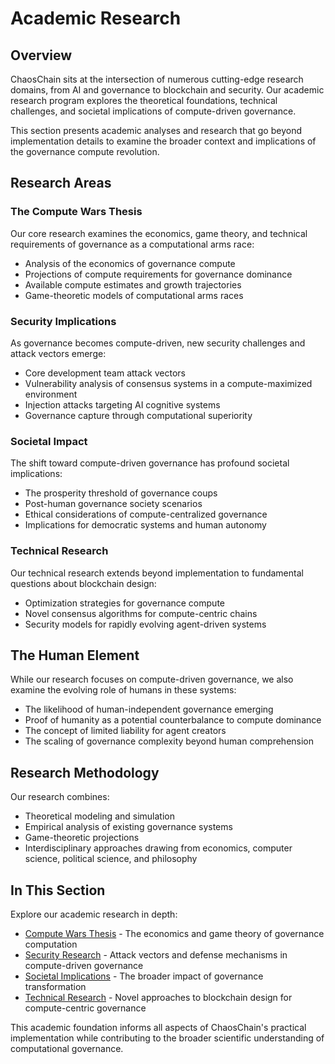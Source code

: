 # Academic Research

## Overview

ChaosChain sits at the intersection of numerous cutting-edge research domains, from AI and governance to blockchain and security. Our academic research program explores the theoretical foundations, technical challenges, and societal implications of compute-driven governance.

This section presents academic analyses and research that go beyond implementation details to examine the broader context and implications of the governance compute revolution.

## Research Areas

### The Compute Wars Thesis

Our core research examines the economics, game theory, and technical requirements of governance as a computational arms race:

- Analysis of the economics of governance compute
- Projections of compute requirements for governance dominance
- Available compute estimates and growth trajectories
- Game-theoretic models of computational arms races

### Security Implications

As governance becomes compute-driven, new security challenges and attack vectors emerge:

- Core development team attack vectors
- Vulnerability analysis of consensus systems in a compute-maximized environment
- Injection attacks targeting AI cognitive systems
- Governance capture through computational superiority

### Societal Impact

The shift toward compute-driven governance has profound societal implications:

- The prosperity threshold of governance coups
- Post-human governance society scenarios
- Ethical considerations of compute-centralized governance
- Implications for democratic systems and human autonomy

### Technical Research

Our technical research extends beyond implementation to fundamental questions about blockchain design:

- Optimization strategies for governance compute
- Novel consensus algorithms for compute-centric chains
- Security models for rapidly evolving agent-driven systems

## The Human Element

While our research focuses on compute-driven governance, we also examine the evolving role of humans in these systems:

- The likelihood of human-independent governance emerging
- Proof of humanity as a potential counterbalance to compute dominance
- The concept of limited liability for agent creators
- The scaling of governance complexity beyond human comprehension

## Research Methodology

Our research combines:

- Theoretical modeling and simulation
- Empirical analysis of existing governance systems
- Game-theoretic projections
- Interdisciplinary approaches drawing from economics, computer science, political science, and philosophy

## In This Section

Explore our academic research in depth:

- [Compute Wars Thesis](/academic-research/compute-wars) - The economics and game theory of governance computation
- [Security Research](/academic-research/security) - Attack vectors and defense mechanisms in compute-driven governance
- [Societal Implications](/academic-research/societal) - The broader impact of governance transformation
- [Technical Research](/academic-research/technical) - Novel approaches to blockchain design for compute-centric governance

This academic foundation informs all aspects of ChaosChain's practical implementation while contributing to the broader scientific understanding of computational governance. 